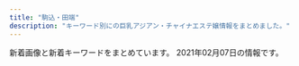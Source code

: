 ```yaml
---
title: "駒込・田端"
description: "キーワード別にの巨乳アジアン・チャイナエステ嬢情報をまとめました。"
---
```


新着画像と新着キーワードをまとめています。
2021年02月07日の情報です。

<DmmAffiliateIns />
<KeywordTable
  shops={
    [
    {
        "station": "JR\u99d2\u8fbc\u99c5\u5357\u53e3",
        "name": "\u30b9\u30c8\u30fc\u30ea\u30fc",
        "url": "http://www.ko-story.com/",
        "img_links": [
            "http://www.ko-story.com/css/staff/staff-0013-b.jpg",
            "http://www.ko-story.com/css/main-girl02.png",
            "http://www.ko-story.com/css/tel01.png",
            "http://www.ko-story.com/css/head-change.jpg",
            "http://www.ko-story.com/css/top01-left03.jpg",
            "http://www.ko-story.com/css/osusume-013.jpg",
            "http://www.ko-story.com/css/top01-left01.png",
            "http://www.ko-story.com/css/staff/staff-010-b.jpg",
            "http://www.ko-story.com/css/nav/nav-003.jpg",
            "http://www.ko-story.com/css/staff/staff-012-a.jpg",
            "http://www.ko-story.com/css/staff/staff-012-b.jpg",
            "http://www.ko-story.com/css/osusume-00014a.jpg",
            "http://www.ko-story.com/css/nav/nav-002.jpg",
            "http://www.ko-story.com/css/osusume-011.jpg",
            "http://www.ko-story.com/css/main-staff01.jpg",
            "http://www.ko-story.com/css/top01-left02.jpg",
            "http://www.ko-story.com/css/nav/nav-006.jpg",
            "http://www.ko-story.com/css/staff/staff-0014-a.jpg",
            "http://www.ko-story.com/css/nav/nav-005.jpg",
            "http://www.ko-story.com/css/staff/staff-0014-b.jpg",
            "http://www.ko-story.com/css/staff/staff-010-a.jpg",
            "http://www.ko-story.com/css/staff/staff-0013-a.jpg",
            "http://www.ko-story.com/css/nav/nav-007.jpg",
            "http://www.ko-story.com/css/main-staff03.jpg",
            "http://www.ko-story.com/css/nav/nav-001.jpg",
            "http://www.ko-story.com/css/nav/nav-004.jpg"
        ],
        "keywords": {
            "88": 6,
            "D": 8,
            "89": 2
        }
    },
    {
        "station": "JR\u99d2\u8fbc\u99c5\u5357\u53e3",
        "img_links": [
            "http://iyashinomori.oks.bz/photos/sites/72/2020/10/2020101903314625.jpg",
            "http://iyashinomori.oks.bz/photos/sites/72/2020/10/2020101903203761.jpg",
            "http://iyashinomori.oks.bz/images/s_staff.png",
            "http://iyashinomori.oks.bz/images/room1.jpg",
            "http://iyashinomori.oks.bz/images/s_news.jpg",
            "http://iyashinomori.oks.bz/photos/sites/72/2020/10/2020101903314748.jpg",
            "http://iyashinomori.oks.bz/images/bj3.jpg",
            "http://iyashinomori.oks.bz/images/room2.jpg",
            "http://iyashinomori.oks.bz/photos/sites/72/2020/10/2020101903314523.jpg",
            "http://iyashinomori.oks.bz/photos/sites/72/2020/10/2020101903342723.jpg",
            "http://iyashinomori.oks.bz/images/room3.jpg",
            "http://iyashinomori.oks.bz/images/bj2.jpg",
            "http://iyashinomori.oks.bz/images/top.jpg",
            "http://iyashinomori.oks.bz/images/mobile.jpg",
            "http://iyashinomori.oks.bz/images/room4.jpg"
        ],
        "url": "http://iyashinomori.oks.bz/",
        "name": "\u7652\u3057\u306e\u68ee",
        "keywords": {}
    },
    {
        "url": "http://koukou.ests.co/",
        "station": "JR\u99d2\u8fbc\u99c5\u5317\u53e3",
        "keywords": {
            "86": 2,
            "D": 4,
            "85": 1,
            "87": 1
        },
        "name": "\u3046\u3055\u304e",
        "img_links": [
            "http://koukou.ests.co/images/acc4.jpg",
            "http://koukou.a1.jps.cm/upload/sites/26/2020/10/202010230133115-200x268.jpg",
            "http://koukou.a1.jps.cm/upload/sites/26/2020/10/202010230133115-350x467.jpg",
            "http://koukou.a1.jps.cm/upload/sites/26/2020/07/2020071510180978-200x268.jpg",
            "http://koukou.a1.jps.cm/upload/sites/26/2020/08/2020080301274439-200x268.jpg",
            "http://koukou.ests.co/images/bjs3.jpg",
            "http://koukou.ests.co/images/link_line.jpg",
            "http://koukou.ests.co/images/acc1.jpg",
            "http://koukou.ests.co/images/news.jpg",
            "http://koukou.ests.co/images/mobile.jpg",
            "http://koukou.a1.jps.cm/upload/sites/26/2021/01/2021013006464349-200x268.jpg",
            "http://koukou.ests.co/images/acc2.jpg",
            "http://koukou.ests.co/images/pick.jpg",
            "http://koukou.ests.co/images/acc3.jpg",
            "http://koukou.a1.jps.cm/upload/sites/26/2020/08/2020080301274439-350x467.jpg",
            "http://koukou.ests.co/images/top.jpg",
            "http://koukou.a1.jps.cm/upload/sites/26/2021/01/2021013006464349-350x467.jpg",
            "http://koukou.ests.co/images/staff_line.jpg",
            "http://koukou.a1.jps.cm/upload/sites/26/2020/07/2020071510180978-350x467.jpg"
        ]
    },
    {
        "station": "JR\u99d2\u8fbc\u99c5\u6771\u53e3",
        "img_links": [
            "http://www.nekochan.masg.info/files/001-02.jpg",
            "http://www.nekochan.masg.info/files/002-02.jpg",
            "http://www.nekochan.masg.info/images/staff_t.jpg",
            "http://www.nekochan.masg.info/files/003-02.jpg",
            "http://www.nekochan.masg.info/files/003.jpg",
            "http://www.nekochan.masg.info/files/005-02.jpg",
            "http://www.nekochan.masg.info/images/interior_t.jpg",
            "http://www.nekochan.masg.info/files/002.jpg",
            "http://www.nekochan.masg.info/images/mobile.jpg",
            "http://www.nekochan.masg.info/images/tel.jpg",
            "http://www.nekochan.masg.info/images/int1.jpg",
            "http://www.nekochan.masg.info/files/004.jpg",
            "http://www.nekochan.masg.info/files/006-02.jpg",
            "http://www.nekochan.masg.info/files/004-02.jpg",
            "http://www.nekochan.masg.info/files/005.jpg",
            "http://www.nekochan.masg.info/images/head.jpg",
            "http://www.nekochan.masg.info/images/news.jpg",
            "http://www.nekochan.masg.info/files/001.jpg",
            "http://www.nekochan.masg.info/images/sys.jpg",
            "http://www.nekochan.masg.info/images/int2.jpg",
            "http://www.nekochan.masg.info/files/006.jpg"
        ],
        "keywords": {
            "83": 1,
            "90": 1,
            "D": 3,
            "E": 1,
            "81": 1,
            "87": 1,
            "88": 2,
            "C": 2
        },
        "name": "\u306d\u3053\u3061\u3083\u3093",
        "url": "http://www.nekochan.masg.info/"
    },
    {
        "keywords": {},
        "name": "Chocolate -\u30c1\u30e7\u30b3\u30ec\u30fc\u30c8-",
        "img_links": [
            "http://relax-treat.com/css/top-left02.jpg",
            "http://relax-treat.com/staff/anna/02.jpg",
            "http://relax-treat.com/css/nav/nav-005.jpg",
            "http://relax-treat.com/css/staff/up.jpg",
            "http://relax-treat.com/staff/koko/01.jpg",
            "http://relax-treat.com/staff/koko/02.jpg",
            "http://relax-treat.com/css/top-left0001.jpg",
            "http://relax-treat.com/staff/mei/01.jpg",
            "http://relax-treat.com/css/tel01.png",
            "http://relax-treat.com/css/nav/nav-003.jpg",
            "http://relax-treat.com/staff/anna/01.jpg",
            "http://relax-treat.com/css/nav/nav-002.jpg",
            "http://relax-treat.com/staff/ami/01.jpg",
            "http://relax-treat.com/staff/mei/02.jpg",
            "http://relax-treat.com/css/nav/nav-006.jpg",
            "http://relax-treat.com/css/top02.jpg",
            "http://relax-treat.com/css/nav/nav-004.jpg",
            "http://relax-treat.com/css/nav/nav-001.jpg",
            "http://relax-treat.com/staff/ami/02.jpg",
            "http://relax-treat.com/css/staff/new.jpg"
        ],
        "station": "JR\u99d2\u8fbc\u99c5\u6771\u53e3",
        "url": "http://relax-treat.com/"
    },
    {
        "name": "\u3066\u3082\u307f\u3084",
        "url": "http://ko-relax.info/",
        "station": "JR\u99d2\u8fbc\u99c5\u6771\u53e3",
        "img_links": [],
        "keywords": {}
    }
]
}
/>
<DmmAffiliateScript />
